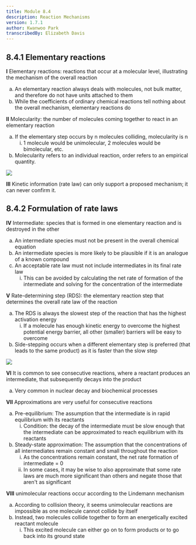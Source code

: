 ```yaml
---
title: Module 8.4
description: Reaction Mechanisms
version: 1.7.1
author: Kwanwoo Park
transcribedBy: Elizabeth Davis
---
```


## 8.4.1 Elementary reactions

**I** Elementary reactions: reactions that occur at a molecular level, illustrating the mechanism of the
overall reaction

<ol type="a">
  <li>
    An elementary reaction always deals with molecules, not bulk matter, and
    therefore do not have units attached to them
  </li>
  <li>
    While the coefficients of ordinary chemical reactions tell nothing about the
    overall mechanism, elementary reactions do
  </li>
</ol>

**II** Molecularity: the number of molecules coming together to react in an elementary reaction

<ol type="a">
  <li>
    If the elementary step occurs by n molecules colliding, molecularity is n
    <ol type="i">
      <li>
        1 molecule would be unimolecular, 2 molecules would be bimolecular, etc.
      </li>
    </ol>
  </li>
  <li>
    Molecularity refers to an individual reaction, order refers to an empirical
    quantity.
  </li>
</ol>

<img src="https://i.imgur.com/EhTBfZZ.png" />

**III** Kinetic information (rate law) can only support a proposed mechanism; it can never confirm it.

## 8.4.2 Formulation of rate laws

**IV** Intermediate: species that is formed in one elementary reaction and is destroyed in the other

<ol type="a">
  <li>
    An intermediate species must not be present in the overall chemical equation
  </li>
  <li>
    An intermediate species is more likely to be plausible if it is an analogue
    of a known compound
  </li>
  <li>
    An acceptable rate law must not include intermediates in its final rate law
    <ol type="i">
      <li>
        This can be avoided by calculating the net rate of formation of the
        intermediate and solving for the concentration of the intermediate
      </li>
    </ol>
  </li>
</ol>

**V** Rate-determining step (RDS): the elementary reaction step that determines the overall rate law
of the reaction

<ol type="a">
  <li>
    The RDS is always the slowest step of the reaction that has the highest
    activation energy
    <ol type="i">
      <li>
        If a molecule has enough kinetic energy to overcome the highest
        potential energy barrier, all other (smaller) barriers will be easy to
        overcome
      </li>
    </ol>
  </li>
  <li>
    Side-stepping occurs when a different elementary step is preferred (that
    leads to the same product) as it is faster than the slow step
  </li>
</ol>

<img src="https://i.imgur.com/UGLAwcI.png" />

**VI** It is common to see consecutive reactions, where a reactant produces an intermediate, that
subsequently decays into the product

<ol type="a">
  <li>Very common in nuclear decay and biochemical processes</li>
</ol>

**VII** Approximations are very useful for consecutive reactions

<ol type="a">
  <li>
    Pre-equilibrium: The assumption that the intermediate is in rapid
    equilibrium with its reactants
    <ol type="i">
      <li>
        Condition: the decay of the intermediate must be slow enough that the
        intermediate can be approximated to reach equilibrium with its reactants
      </li>
    </ol>
  </li>
  <li>
    Steady-state approximation: The assumption that the concentrations of all
    intermediates remain constant and small throughout the reaction
    <ol type="i">
      <li>
        As the concentrations remain constant, the net rate formation of
        intermediate = 0
      </li>
      <li>
        In some cases, it may be wise to also approximate that some rate laws
        are much more significant than others and negate those that aren't as
        significant
      </li>
    </ol>
  </li>
</ol>

**VIII** unimolecular reactions occur according to the Lindemann mechanism

<ol type="a">
  <li>
    According to collision theory, it seems unimolecular reactions are
    impossible as one molecule cannot collide by itself
  </li>
  <li>
    Instead, two molecules collide together to form an energetically excited
    reactant molecule
    <ol type="i">
      <li>
        This excited molecule can either go on to form products or to go back
        into its ground state
      </li>
    </ol>
  </li>
</ol>
